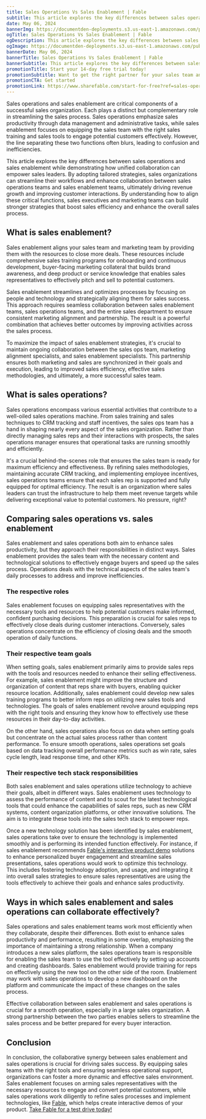 ```yaml
---
title: Sales Operations Vs Sales Enablement | Fable
subtitle: This article explores the key differences between sales operations and sales enablement while demonstrating how unified collaboration can empower sales leaders.
date: May 06, 2024
bannerImg: https://documentden-deployments.s3.us-east-1.amazonaws.com/public/13c003e6-fd76-4d48-84a6-cca3e6d4297f
ogTitle: Sales Operations Vs Sales Enablement | Fable
ogDescription: This article explores the key differences between sales operations and sales enablement while demonstrating how unified collaboration can empower sales leaders.
ogImage: https://documentden-deployments.s3.us-east-1.amazonaws.com/public/13c003e6-fd76-4d48-84a6-cca3e6d4297f
bannerDate: May 06, 2024
bannerTitle: Sales Operations Vs Sales Enablement | Fable
bannerSubtitle: This article explores the key differences between sales operations and sales enablement while demonstrating how unified collaboration can empower sales leaders.
promotionTitle: Start your 14-day free trial today!
promotionSubtitle: Want to get the right partner for your sales team and close more deals?
promotionCTA: Get started
promotionLink: https://www.sharefable.com/start-for-free?ref=sales-operations-vs-sales-enablement-fable 
---
```


Sales operations and sales enablement are critical components of a successful sales organization. Each plays a distinct but complementary role in streamlining the sales process. Sales operations emphasize sales productivity through data management and administrative tasks, while sales enablement focuses on equipping the sales team with the right sales training and sales tools to engage potential customers effectively. However, the line separating these two functions often blurs, leading to confusion and inefficiencies.

This article explores the key differences between sales operations and sales enablement while demonstrating how unified collaboration can empower sales leaders. By adopting tailored strategies, sales organizations can streamline their workflows and enhance collaboration between sales operations teams and sales enablement teams, ultimately driving revenue growth and improving customer interactions. By understanding how to align these critical functions, sales executives and marketing teams can build stronger strategies that boost sales efficiency and enhance the overall sales process.
 
## What is sales enablement?

Sales enablement aligns your sales team and marketing team by providing them with the resources to close more deals. These resources include comprehensive sales training programs for onboarding and continuous development, buyer-facing marketing collateral that builds brand awareness, and deep product or service knowledge that enables sales representatives to effectively pitch and sell to potential customers.

Sales enablement streamlines and optimizes processes by focusing on people and technology and strategically aligning them for sales success. This approach requires seamless collaboration between sales enablement teams, sales operations teams, and the entire sales department to ensure consistent marketing alignment and partnership. The result is a powerful combination that achieves better outcomes by improving activities across the sales process.

To maximize the impact of sales enablement strategies, it's crucial to maintain ongoing collaboration between the sales ops team, marketing alignment specialists, and sales enablement specialists. This partnership ensures both marketing and sales are synchronized in their goals and execution, leading to improved sales efficiency, effective sales methodologies, and ultimately, a more successful sales team.
 
## What is sales operations?

Sales operations encompass various essential activities that contribute to a well-oiled sales operations machine. From sales training and sales techniques to CRM tracking and staff incentives, the sales ops team has a hand in shaping nearly every aspect of the sales organization. Rather than directly managing sales reps and their interactions with prospects, the sales operations manager ensures that operational tasks are running smoothly and efficiently.

It's a crucial behind-the-scenes role that ensures the sales team is ready for maximum efficiency and effectiveness. By refining sales methodologies, maintaining accurate CRM tracking, and implementing employee incentives, sales operations teams ensure that each sales rep is supported and fully equipped for optimal efficiency. The result is an organization where sales leaders can trust the infrastructure to help them meet revenue targets while delivering exceptional value to potential customers. No pressure, right?
 
## Comparing sales operations vs. sales enablement

Sales enablement and sales operations both aim to enhance sales productivity, but they approach their responsibilities in distinct ways. Sales enablement provides the sales team with the necessary content and technological solutions to effectively engage buyers and speed up the sales process. Operations deals with the technical aspects of the sales team's daily processes to address and improve inefficiencies.

### The respective roles

Sales enablement focuses on equipping sales representatives with the necessary tools and resources to help potential customers make informed, confident purchasing decisions. This preparation is crucial for sales reps to effectively close deals during customer interactions. Conversely, sales operations concentrate on the efficiency of closing deals and the smooth operation of daily functions.

### Their respective team goals

When setting goals, sales enablement primarily aims to provide sales reps with the tools and resources needed to enhance their selling effectiveness. For example, sales enablement might improve the structure and organization of content that reps share with buyers, enabling quicker resource location. Additionally, sales enablement could develop new sales training programs to better inform reps on utilizing new sales tools and technologies. The goals of sales enablement revolve around equipping reps with the right tools and ensuring they know how to effectively use these resources in their day-to-day activities.

On the other hand, sales operations also focus on data when setting goals but concentrate on the actual sales process rather than content performance. To ensure smooth operations, sales operations set goals based on data tracking overall performance metrics such as win rate, sales cycle length, lead response time, and other KPIs.

### Their respective tech stack responsibilities

Both sales enablement and sales operations utilize technology to achieve their goals, albeit in different ways. Sales enablement uses technology to assess the performance of content and to scout for the latest technological tools that could enhance the capabilities of sales reps, such as new CRM systems, content organization platforms, or other innovative solutions. The aim is to integrate these tools into the sales tech stack to empower reps.

Once a new technology solution has been identified by sales enablement, sales operations take over to ensure the technology is implemented smoothly and is performing its intended function effectively. For instance, if sales enablement recommends [Fable's interactive product demo](https://www.sharefable.com/?ref=sales-operations-vs-sales-enablement-fable) solutions to enhance personalized buyer engagement and streamline sales presentations, sales operations would work to optimize this technology. This includes fostering technology adoption, and usage, and integrating it into overall sales strategies to ensure sales representatives are using the tools effectively to achieve their goals and enhance sales productivity.
 
## Ways in which sales enablement and sales operations can collaborate effectively?

Sales operations and sales enablement teams work most efficiently when they collaborate, despite their differences. Both exist to enhance sales productivity and performance, resulting in some overlap, emphasizing the importance of maintaining a strong relationship. When a company introduces a new sales platform, the sales operations team is responsible for enabling the sales team to use the tool effectively by setting up accounts and creating dashboards. Sales enablement would provide training for reps on effectively using the new tool on the other side of the room. Enablement may work with sales operations to develop a new dashboard on the platform and communicate the impact of these changes on the sales process.

Effective collaboration between sales enablement and sales operations is crucial for a smooth operation, especially in a large sales organization. A strong partnership between the two parties enables sellers to streamline the sales process and be better prepared for every buyer interaction.

## Conclusion

In conclusion, the collaborative synergy between sales enablement and sales operations is crucial for driving sales success. By equipping sales teams with the right tools and ensuring seamless operational support, organizations can foster a more dynamic and effective sales environment. Sales enablement focuses on arming sales representatives with the necessary resources to engage and convert potential customers, while sales operations work diligently to refine sales processes and implement technologies, like [Fable](https://www.sharefable.com/products?ref=sales-operations-vs-sales-enablement-fable), which helps create interactive demos of your product. [Take Fable for a test drive today!](https://www.sharefable.com/start-for-free?ref=sales-operations-vs-sales-enablement-fable) 
